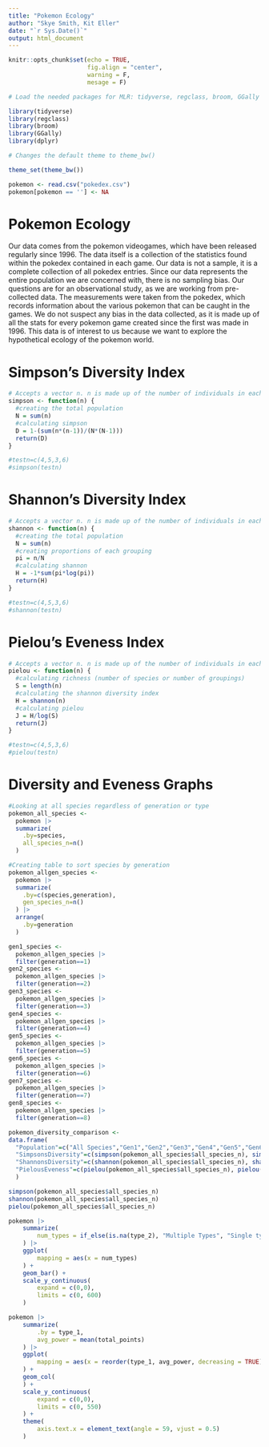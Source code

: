 ```yaml
---
title: "Pokemon Ecology"
author: "Skye Smith, Kit Eller"
date: "`r Sys.Date()`"
output: html_document
---
```

```r
knitr::opts_chunk$set(echo = TRUE,
                      fig.align = "center",
                      warning = F,
                      mesage = F)

# Load the needed packages for MLR: tidyverse, regclass, broom, GGally

library(tidyverse)
library(regclass)
library(broom)
library(GGally)
library(dplyr)

# Changes the default theme to theme_bw()

theme_set(theme_bw())

pokemon <- read.csv("pokedex.csv")
pokemon[pokemon == ''] <- NA

```
# Pokemon Ecology

Our data comes from the pokemon videogames, which have been released regularly since 1996. The data itself is a collection of the statistics found within the pokedex contained in each game. Our data is not a sample, it is a complete collection of all pokedex entries. Since our data represents the entire population we are concerned with, there is no sampling bias. Our questions are for an observational study, as we are working from pre-collected data. The measurements were taken from the pokedex, which records information about the various pokemon that can be caught in the games. We do not suspect any bias in the data collected, as it is made up of all the stats for every pokemon game created since the first was made in 1996. This data is of interest to us because we want to explore the hypothetical ecology of the pokemon world.

# Simpson's Diversity Index
```r
# Accepts a vector n. n is made up of the number of individuals in each grouping (species) of the population
simpson <- function(n) {
  #creating the total population
  N = sum(n)
  #calculating simpson
  D = 1-(sum(n*(n-1))/(N*(N-1)))
  return(D)
}

#testn=c(4,5,3,6)
#simpson(testn)

```

# Shannon's Diversity Index
```r
# Accepts a vector n. n is made up of the number of individuals in each grouping (species) of the population
shannon <- function(n) {
  #creating the total population
  N = sum(n)
  #creating proportions of each grouping
  pi = n/N
  #calculating shannon
  H = -1*sum(pi*log(pi))
  return(H)
}

#testn=c(4,5,3,6)
#shannon(testn)

```

# Pielou's Eveness Index
```r
# Accepts a vector n. n is made up of the number of individuals in each grouping (species) of the population
pielou <- function(n) {
  #calculating richness (number of species or number of groupings)
  S = length(n)
  #calculating the shannon diversity index
  H = shannon(n)
  #calculating pielou
  J = H/log(S)
  return(J)
}

#testn=c(4,5,3,6)
#pielou(testn)

```


# Diversity and Eveness Graphs
```r
#Looking at all species regardless of generation or type
pokemon_all_species <- 
  pokemon |> 
  summarize(
    .by=species,
    all_species_n=n()
  )

#Creating table to sort species by generation
pokemon_allgen_species <- 
  pokemon |> 
  summarize(
    .by=c(species,generation),
    gen_species_n=n()
  ) |> 
  arrange(
    .by=generation
  )

gen1_species <- 
  pokemon_allgen_species |> 
  filter(generation==1)
gen2_species <- 
  pokemon_allgen_species |> 
  filter(generation==2)
gen3_species <- 
  pokemon_allgen_species |> 
  filter(generation==3)
gen4_species <- 
  pokemon_allgen_species |> 
  filter(generation==4)
gen5_species <- 
  pokemon_allgen_species |> 
  filter(generation==5)
gen6_species <- 
  pokemon_allgen_species |> 
  filter(generation==6)
gen7_species <- 
  pokemon_allgen_species |> 
  filter(generation==7)
gen8_species <- 
  pokemon_allgen_species |> 
  filter(generation==8)

pokemon_diversity_comparison <- 
data.frame(
  "Population"=c("All Species","Gen1","Gen2","Gen3","Gen4","Gen5","Gen6","Gen7","Gen8"),
  "SimpsonsDiversity"=c(simpson(pokemon_all_species$all_species_n), simpson(gen1_species$gen_species_n), simpson(gen2_species$gen_species_n), simpson(gen3_species$gen_species_n), simpson(gen4_species$gen_species_n), simpson(gen5_species$gen_species_n), simpson(gen6_species$gen_species_n), simpson(gen7_species$gen_species_n), simpson(gen8_species$gen_species_n)),
  "ShannonsDiversity"=c(shannon(pokemon_all_species$all_species_n), shannon(gen1_species$gen_species_n), shannon(gen2_species$gen_species_n), shannon(gen3_species$gen_species_n), shannon(gen4_species$gen_species_n), shannon(gen5_species$gen_species_n), shannon(gen6_species$gen_species_n), shannon(gen7_species$gen_species_n), shannon(gen8_species$gen_species_n)),
  "PielousEveness"=c(pielou(pokemon_all_species$all_species_n), pielou(gen1_species$gen_species_n), pielou(gen2_species$gen_species_n), pielou(gen3_species$gen_species_n), pielou(gen4_species$gen_species_n), pielou(gen5_species$gen_species_n), pielou(gen6_species$gen_species_n), pielou(gen7_species$gen_species_n), pielou(gen8_species$gen_species_n))
  )

simpson(pokemon_all_species$all_species_n)
shannon(pokemon_all_species$all_species_n)
pielou(pokemon_all_species$all_species_n)

```




```r

pokemon |>
	summarize(
		num_types = if_else(is.na(type_2), "Multiple Types", "Single type")
	) |>
	ggplot(
		mapping = aes(x = num_types)
	) + 
	geom_bar() +
	scale_y_continuous(
		expand = c(0,0),
		limits = c(0, 600)
	)

```
``` r

pokemon |>
	summarize(
		.by = type_1,
		avg_power = mean(total_points)
	) |>
	ggplot(
		mapping = aes(x = reorder(type_1, avg_power, decreasing = TRUE), y = avg_power)
	) +
	geom_col(
	) +
	scale_y_continuous(
		expand = c(0,0),
		limits = c(0, 550)
	) +
	theme(
		axis.text.x = element_text(angle = 59, vjust = 0.5)
	)

```



